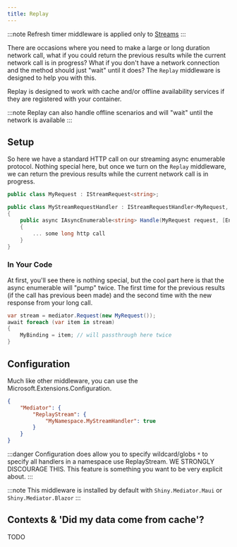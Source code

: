```yaml
---
title: Replay
---
```


:::note
Refresh timer middleware is applied only to [Streams](../streams)
:::

There are occasions where you need to make a large or long duration network call, what if you could return the previous results 
while the current network call is in progress?  What if you don't have a network connection and the method should just "wait" until it does?
The `Replay` middleware is designed to help you with this.

Replay is designed to work with cache and/or offline availability services if they are registered with your container.

:::note
Replay can also handle offline scenarios and will "wait" until the network is available
:::

## Setup

So here we have a standard HTTP call on our streaming async enumerable protocol.  Nothing special here, but once we turn on the `Replay` middleware, we can return the previous results while the current network call is in progress.

```csharp
public class MyRequest : IStreamRequest<string>;

public class MyStreamRequestHandler : IStreamRequestHandler<MyRequest, SomeResponse>
{
    public async IAsyncEnumerable<string> Handle(MyRequest request, [EnumeratorCancellation] CancellationToken cancellationToken)
    {
        ... some long http call
    }
} 
```

### In Your Code

At first, you'll see there is nothing special, but the cool part here is that the async enumerable will "pump" twice.  The first time for the previous results
(if the call has previous been made) and the second time with the new response from your long call.

```csharp
var stream = mediator.Request(new MyRequest());
await foreach (var item in stream)
{
    MyBinding = item; // will passthrough here twice
} 
```


## Configuration

Much like other middleware, you can use the Microsoft.Extensions.Configuration.  

```json
{
    "Mediator": {
        "ReplayStream": {
            "MyNamespace.MyStreamHandler": true
        }
    }
}
```

:::danger
Configuration does allow you to specify wildcard/globs `*` to specify all handlers in a namespace use ReplayStream. 
WE STRONGLY DISCOURAGE THIS.  This feature is something you want to be very explicit about.
:::

:::note
This middleware is installed by default with `Shiny.Mediator.Maui` or `Shiny.Mediator.Blazor`
:::

## Contexts & 'Did my data come from cache'?

TODO